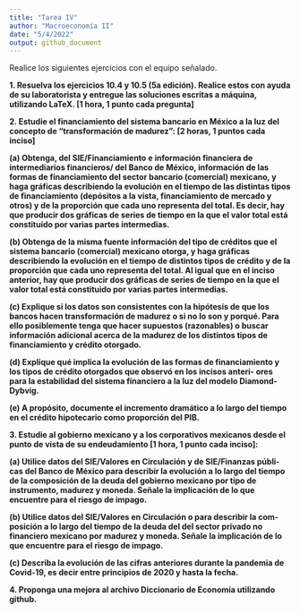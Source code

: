 ```yaml
---
title: "Tarea IV"
author: "Macroeconomía II"
date: "5/4/2022"
output: github_document
---
```


Realice los siguientes ejercicios con el equipo señalado.

**1. Resuelva los ejercicios 10.4 y 10.5 (5a edición). Realice estos con ayuda de su laboratorista y entregue las soluciones escritas a máquina, utilizando LaTeX. [1 hora, 1 punto cada pregunta]**

**2. Estudie el financiamiento del sistema bancario en México a la luz del concepto de "transformación de madurez": [2 horas, 1 puntos cada inciso]**

**(a) Obtenga, del SIE/Financiamiento e información financiera de intermediarios financieros/ del Banco de México, información de las formas de financiamiento del sector bancario (comercial) mexicano, y haga gráficas describiendo la evolución en el tiempo de las distintas tipos de financiamiento (depósitos a la vista, financiamiento de mercado y otros) y de la proporción que cada uno representa del total. Es decir, hay que producir dos gráficas de series de tiempo en la que el valor total está constituido por varias partes intermedias.**



**(b) Obtenga de la misma fuente información del tipo de créditos que el sistema bancario (comercial) mexicano otorga, y haga gráficas describiendo la evolución en el tiempo de distintos tipos de crédito y de la proporción que cada uno representa del total. Al igual que en el inciso anterior, hay que producir dos gráficas de series de tiempo en la que el valor total está constituido por varias partes intermedias.**


**(c) Explique si los datos son consistentes con la hipótesis de que los bancos hacen transformación de madurez o si no lo son y porqué. Para ello posiblemente tenga que hacer supuestos (razonables) o buscar información adicional acerca de la madurez de los distintos tipos de financiamiento y crédito otorgado.**


**(d) Explique qué implica la evolución de las formas de financiamiento y los tipos de crédito otorgados que observó en los incisos anteri- ores para la estabilidad del sistema financiero a la luz del modelo Diamond-Dybvig.**


**(e) A propósito, documente el incremento dramático a lo largo del tiempo en el crédito hipotecario como proporción del PIB.**



**3. Estudie al gobierno mexicano y a los corporativos mexicanos desde el punto de vista de su endeudamiento [1 hora, 1 punto cada inciso]:**

**(a) Utilice datos del SIE/Valores en Circulación y de SIE/Finanzas públi- cas del Banco de México para describir la evolución a lo largo del tiempo de la composición de la deuda del gobierno mexicano por tipo de instrumento, madurez y moneda. Señale la implicación de lo que encuentre para el riesgo de impago.**


**(b) Utilice datos del SIE/Valores en Circulación o para describir la com- posición a lo largo del tiempo de la deuda del del sector privado no financiero mexicano por madurez y moneda. Señale la implicación de lo que encuentre para el riesgo de impago.**


**(c) Describa la evolución de las cifras anteriores durante la pandemia de Covid-19, es decir entre principios de 2020 y hasta la fecha.**



**4. Proponga una mejora al archivo Diccionario de Economía utilizando github.**